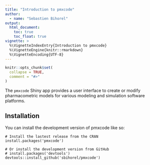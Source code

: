 ```yaml
---
title: "Introduction to pmxcode"
author:
  - name: "Sebastien Bihorel"
output: 
  html_document:
    toc: true
    toc_float: true
vignette: >
  %\VignetteIndexEntry{Introduction to pmxcode}
  %\VignetteEngine{knitr::rmarkdown}
  %\VignetteEncoding{UTF-8}
---
```


```r
knitr::opts_chunk$set(
  collapse = TRUE,
  comment = "#>"
)
```

The `pmxcode` Shiny app provides a user interface to create or modify
pharmacometric models for various modeling and simulation software
platforms.

## Installation

You can install the development version of pmxcode like so:

```
# Install the lastest release from the CRAN
install.packages('pmxcode')

# Or install the development version from GitHub
# install.packages('devtools')
devtools::install_github('sbihorel/pmxcode')
```

